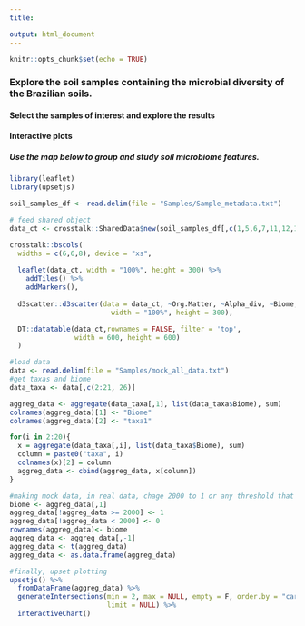 ---
title: 

output: html_document
---

```{r setup, include=FALSE}
knitr::opts_chunk$set(echo = TRUE)
```
### Explore the soil samples containing the microbial diversity of the Brazilian soils.

#### Select the samples of interest and explore the results


#### Interactive plots
##### Use the map below to group and study soil microbiome features.
```{r, echo=FALSE, message = FALSE, warning = FALSE}
library(leaflet)
library(upsetjs)

soil_samples_df <- read.delim(file = "Samples/Sample_metadata.txt")

# feed shared object
data_ct <- crosstalk::SharedData$new(soil_samples_df[,c(1,5,6,7,11,12,13)])

crosstalk::bscols(
  widths = c(6,6,8), device = "xs",
  
  leaflet(data_ct, width = "100%", height = 300) %>%
    addTiles() %>%
    addMarkers(),
  
  d3scatter::d3scatter(data = data_ct, ~Org.Matter, ~Alpha_div, ~Biome,
                         width = "100%", height = 300),

  DT::datatable(data_ct,rownames = FALSE, filter = 'top',
                width = 600, height = 600)
  )

#load data
data <- read.delim(file = "Samples/mock_all_data.txt")
#get taxas and biome
data_taxa <- data[,c(2:21, 26)]

aggreg_data <- aggregate(data_taxa[,1], list(data_taxa$Biome), sum)
colnames(aggreg_data)[1] <- "Biome"
colnames(aggreg_data)[2] <- "taxa1"

for(i in 2:20){
  x = aggregate(data_taxa[,i], list(data_taxa$Biome), sum)
  column = paste0("taxa", i)
  colnames(x)[2] = column
  aggreg_data <- cbind(aggreg_data, x[column])
}

#making mock data, in real data, chage 2000 to 1 or any threshold that represents a significant amount of a taxa in a sample
biome <- aggreg_data[,1]
aggreg_data[!aggreg_data >= 2000] <- 1
aggreg_data[!aggreg_data < 2000] <- 0
rownames(aggreg_data)<- biome
aggreg_data <- aggreg_data[,-1]
aggreg_data <- t(aggreg_data)
aggreg_data <- as.data.frame(aggreg_data)

#finally, upset plotting
upsetjs() %>%
  fromDataFrame(aggreg_data) %>%
  generateIntersections(min = 2, max = NULL, empty = F, order.by = "cardinality",
                        limit = NULL) %>%
  interactiveChart()
```
